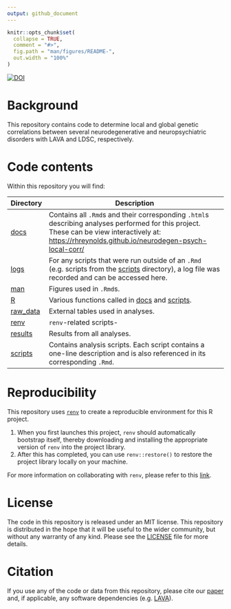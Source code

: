 ```yaml
---
output: github_document
---
```


<!-- README.md is generated from README.Rmd. Please edit that file -->

```r
knitr::opts_chunk$set(
  collapse = TRUE,
  comment = "#>",
  fig.path = "man/figures/README-",
  out.width = "100%"
)
```

<!-- badges: start -->
[![DOI](https://zenodo.org/badge/375954357.svg)](https://zenodo.org/badge/latestdoi/375954357)
<!-- badges: end -->

# Background
This repository contains code to determine local and global genetic correlations between several neurodegenerative and neuropsychiatric disorders with LAVA and LDSC, respectively.

# Code contents

Within this repository you will find:

| Directory | Description |
| --------- | --------------------------------------------------------------------------- |
| [docs](docs) | Contains all `.Rmd`s and their corresponding `.html`s describing analyses performed for this project. These can be view interactively at: [https://rhreynolds.github.io/neurodegen-psych-local-corr/](https://rhreynolds.github.io/neurodegen-psych-local-corr/)|
| [logs](logs) | For any scripts that were run outside of an `.Rmd` (e.g. scripts from the [scripts](scripts) directory), a log file was recorded and can be accessed here. |
| [man](man) | Figures used in `.Rmd`s. |
| [R](R)| Various functions called in [docs](docs) and [scripts](scripts). |
| [raw_data](raw_data) | External tables used in analyses. |
| [renv](renv) | `renv`-related scripts- |
| [results](results) | Results from all analyses. |
| [scripts](scripts) | Contains analysis scripts. Each script contains a one-line description and is also referenced in its corresponding `.Rmd`. |

# Reproducibility
This repository uses [`renv`](https://rstudio.github.io/renv/index.html) to create a reproducible environment for this R project. 

1. When you first launches this project, `renv` should automatically bootstrap itself, thereby downloading and installing the appropriate version of `renv` into the project library. 
2. After this has completed, you can use `renv::restore()` to restore the project library locally on your machine.

For more information on collaborating with `renv`, please refer to this [link](https://rstudio.github.io/renv/articles/collaborating.html).

# License
The code in this repository is released under an MIT license. This repository is distributed in the hope that it will be useful to the wider community, but without any warranty of any kind. Please see the [LICENSE](LICENSE) file for more details. 

# Citation
If you use any of the code or data from this repository, please cite our [paper](https://pubmed.ncbi.nlm.nih.gov/37117178/) and, if applicable, any software dependencies (e.g. [LAVA](https://github.com/josefin-werme/LAVA)).
